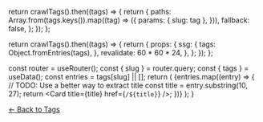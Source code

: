 
  return crawlTags().then((tags) => {
    return {
      paths: Array.from(tags.keys()).map((tag) => ({
        params: { slug: tag },
      })),
      fallback: false,
    };
  });
};

  return crawlTags().then((tags) => {
    return {
      props: {
        ssg: {
          tags: Object.fromEntries(tags),
        },
        revalidate: 60 * 60 * 24,
      },
    };
  });
};

  const router = useRouter();
  const { slug } = router.query;
  const { tags } = useData();
  const entries = tags[slug] || [];
  return (
    <Cards>
      {entries.map((entry) => {
        // TODO: Use a better way to extract title
        const title = entry.substring(10, 27);
        return <Card title={title} href={`/${title}`} />;
      })}
    </Cards>
  );
}

[← Back to Tags](/atcoder/tags)

<Entries />
